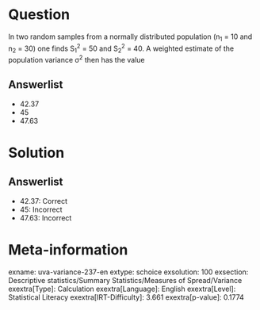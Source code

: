 Question
========

In two random samples from a normally distributed population (n~1~
= 10 and n~2~ = 30) one finds S~1~^2^ = 50 and S~2~^2^ = 40. A weighted estimate of the population variance σ^2^ then has the value

Answerlist
----------

* 42.37
* 45
* 47.63

Solution
========

Answerlist
----------

* 42.37: Correct
* 45: Incorrect
* 47.63: Incorrect

Meta-information
================
exname: uva-variance-237-en
extype: schoice
exsolution: 100
exsection: Descriptive statistics/Summary Statistics/Measures of Spread/Variance
exextra[Type]: Calculation
exextra[Language]: English
exextra[Level]: Statistical Literacy
exextra[IRT-Difficulty]: 3.661
exextra[p-value]: 0.1774
